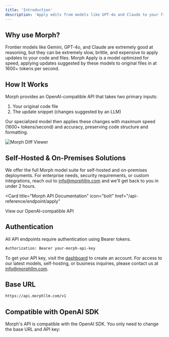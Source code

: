 ```yaml
---
title: 'Introduction'
description: 'Apply edits from models like GPT-4o and Claude to your files instantly with Morph API'
---
```


## Why use Morph?
Frontier models like Gemini, GPT-4o, and Claude are extremely good at reasoning, but they can be extremely slow, brittle, and expensive to apply updates to your code and files. 
Morph Apply is a model optimized for speed, applying updates suggested by these models to original files in at 1600+ tokens per second.

## How It Works

Morph provides an OpenAI-compatible API that takes two primary inputs:
1. Your original code file
2. The update snippet (changes suggested by an LLM)

Our specialized model then applies these changes with maximum speed (1600+ tokens/second) and accuracy, preserving code structure and formatting.

<img src="/images/diff-viewer.png" alt="Morph Diff Viewer" />

## Self-Hosted & On-Premises Solutions

We offer the full Morph model suite for self-hosted and on-premises deployments. For enterprise needs, security requirements, or custom integrations, reach out to [info@morphllm.com](mailto:info@morphllm.com) and we'll get back to you in under 2 hours.

<Card
  title="Morph API Documentation"
  icon="bolt"
  href="/api-reference/endpoint/apply"
>
  View our OpenAI-compatible API
</Card>

## Authentication

All API endpoints require authentication using Bearer tokens.

```bash
Authorization: Bearer your-morph-api-key
```

To get your API key, visit the [dashboard](https://morphllm.com/dashboard) to create an account. 
For access to our latest models, self-hosting, or business inquiries, please contact us at [info@morphllm.com](mailto:info@morphllm.com).

## Base URL

```bash
https://api.morphllm.com/v1
```

## Compatible with OpenAI SDK

Morph's API is compatible with the OpenAI SDK. You only need to change the base URL and API key:
